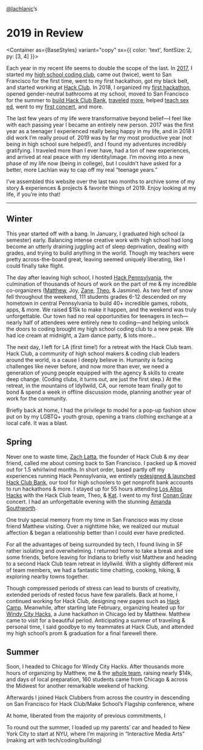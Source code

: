 
<Banner>

<Container variant="wide">

[@lachlanjc](https://lachlanjc.com)’s

# 2019 <span>in Review</span>

</Container>

</Banner>

<Container as={BaseStyles} variant="copy" sx={{ color: 'text', fontSize: 2, py: [3, 4] }}>

Each year in my recent life seems to double the scope of the last. In
[2017](https://lachlanjc.me/2017), I started my [high school coding
club](https://twitter.com/zachlatta/status/955522122750701568?s=20), came out
(twice), went to San Francisco for the first time, went to my first hackathon,
got my black belt, and started working at [Hack Club](https://hackclub.com). In
2018, I organized my [first hackathon](https://hackhappyvalley.com), opened
gender-neutral bathrooms at my school, moved to San Francisco for the summer to
[build Hack Club
Bank](https://medium.com/hackclub/a-bank-for-student-hackers-e5d894ea5375),
[traveled](https://hackchicago.io)
[more](https://www.instagram.com/p/BmI9vIqnRqP/), helped [teach sex
ed](https://gasp.netlify.com), went to my [first
concert](https://www.instagram.com/p/Bop7pA2nova/), and more.

The last few years of my life were transformative beyond belief—I feel like with
each passing year I became an entirely new person. 2017 was the first year as a
teenager I experienced really being happy in my life, and in 2018 I did work I’m
really proud of. 2019 was by far my most productive year (not being in high
school sure helped!), and I found my adventures incredibly gratifying. I
traveled more than I ever have, had a ton of new experiences, and arrived at
real peace with my identity/image. I’m moving into a new phase of my life now
(being in college), but I couldn’t have asked for a better, more Lachlan way to
cap off my real “teenage years.”

I’ve assembled this website over the last two months to archive some of my story
& experiences & projects & favorite things of 2019. Enjoy looking at my life, if
you’re into that!

---

## Winter

This year started off with a bang. In January, I graduated high school (a
semester) early. Balancing intense creative work with high school had long
become an utterly draining juggling act of sleep deprivation, dealing with
grades, and trying to build anything in the world. Though my teachers were
pretty across-the-board great, leaving seemed uniquely liberating, like I could
finally take flight.

The day after leaving high school, I hosted [Hack
Pennsylvania](https://hackpenn.com), the culmination of thousands of hours of
work on the part of me & my incredible co-organizers
([Matthew](https://matthewstanciu.me/), Joy, [Zane](https://zane.sh/),
[Theo](https://tmb.sh/), & Jasmine). As two feet of snow fell throughout the
weekend, 111 students grades 6-12 descended on my hometown in central
Pennsylvania to build 40+ incredible games, robots, apps, & more. We raised \$15k
to make it happen, and the weekend was truly unforgettable. Our town had no real
opportunities for teenagers in tech—nearly half of attendees were entirely new
to coding—and helping unlock the doors to coding brought my high school coding
club to a new peak. We had ice cream at midnight, a 2am dance party, & lots
more…

The next day, I left for LA (first time!) for a retreat with the Hack Club team.
Hack Club, a community of high school makers & coding club leaders around the
world, is a cause I deeply believe in. Humanity is facing challenges like never
before, and now more than ever, we need a generation of young people equipped
with the agency & skills to create deep change. (Coding clubs, it turns out, are
just the first step.) At the retreat, in the mountains of Idyllwild, CA, our
remote team finally got to bond & spend a week in offline discussion mode,
planning another year of work for the community.

Briefly back at home, I had the privilege to model for a pop-up fashion show put
on by my LGBTQ+ youth group, opening a trans clothing exchange at a local café.
It was a blast.

## Spring

Never one to waste time, [Zach Latta](https://zachlatta.com/), the founder of
Hack Club & my dear friend, called me about coming back to San Francisco. I
packed up & moved out for 1.5 whirlwind months. In short order, based partly off
my experiences running Hack Pennsylvania, we entirely [redesigned & launched
Hack Club Bank](https://hackclub.com/bank/), our tool for high schoolers to get
nonprofit bank accounts to run hackathons & more. I stayed up for 55 hours
attending [Los Altos Hacks](https://www.losaltoshacks.com/) with the Hack Club
team, Theo, & [Kat](https://katmh.com). I went to my first [Conan
Gray](https://g.co/kgs/v6vw2S) concert. I had an unforgettable evening with the
stunning [Amanda Southworth](https://twitter.com/amndasuthwrth).

One truly special memory from my time in San Francisco was my close friend
Matthew visiting. Over a nighttime hike, we realized our mutual affection &
began a relationship better than I could ever have predicted.

For all the advantages of being surrounded by tech, I found living in SF rather
isolating and overwhelming. I returned home to take a break and see some
friends, before leaving for Indiana to briefly visit Matthew and heading to a
second Hack Club team retreat in Idyllwild. With a slightly different mix of
team members, we had a fantastic time chatting, cooking, hiking, & exploring
nearby towns together.

Though compressed periods of stress can lead to bursts of creativity, extended
periods of rested focus have few parallels. Back at home, I continued working
for Hack Club, designing new pages such as [Hack
Camp](https://hackclub.com/camp/). Meanwhile, after starting late February,
organizing heated up for [Windy City Hacks](https://windyhacks.com), a June
hackathon in Chicago led by Matthew. Matthew came to visit for a beautiful
period. Anticipating a summer of traveling & personal time, I said goodbye to my
teammates at Hack Club, and attended my high school’s prom & graduation for a
final farewell there.

## Summer

Soon, I headed to Chicago for Windy City Hacks. After thousands more hours of
organizing by Matthew, me & the [whole
team](https://2019.windyhacks.com/#leadership), raising nearly \$14k, and days of
local preparation, 160 students came from Chicago & across the Midwest for
another remarkable weekend of hacking.

Afterwards I joined Hack Clubbers from across the country in descending on San
Francisco for Hack Club/Make School’s Flagship conference, where

At home, liberated from the majority of previous commitments, I

To round out the summer, I loaded up my parents’ car and headed to New York City
to start at NYU, where I’m majoring in “Interactive Media Arts” (making art with
tech/coding/building)

</Container>
